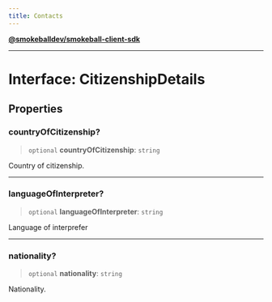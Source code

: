 ```yaml
---
title: Contacts
---
```

[**@smokeballdev/smokeball-client-sdk**](./../../../../README)

***

# Interface: CitizenshipDetails

## Properties

### countryOfCitizenship?

> `optional` **countryOfCitizenship**: `string`

Country of citizenship.

***

### languageOfInterpreter?

> `optional` **languageOfInterpreter**: `string`

Language of interprefer

***

### nationality?

> `optional` **nationality**: `string`

Nationality.
